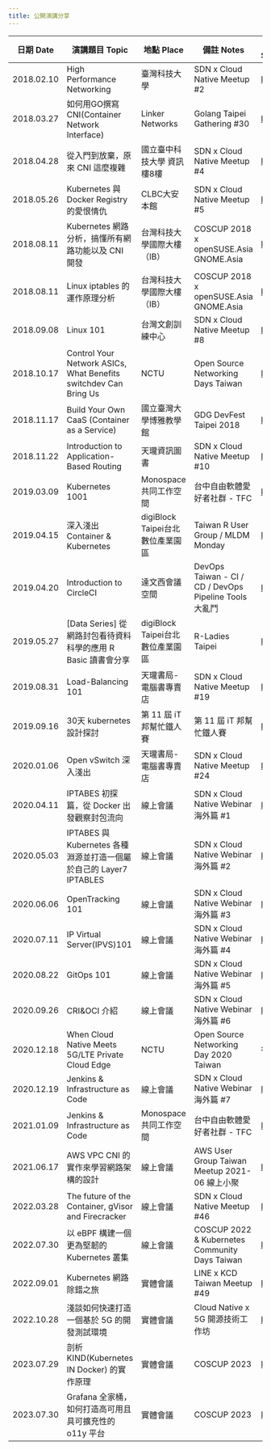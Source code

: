 ```yaml
---
title: 公開演講分享
---
```


| 日期 Date	| 演講題目 Topic | 地點 Place	| 備註 Notes | 簡報 Slide |
| -------- | -------- | -------- | -------- | -------- |
| 2018.02.10     | High Performance Networking     | 臺灣科技大學     | SDN x Cloud Native Meetup #2     | [link](https://goo.gl/VBvk49)     |
| 2018.03.27     | 如何用GO撰寫CNI(Container Network Interface) | Linker Networks      | Golang Taipei Gathering #30    | [link](https://www.slideshare.net/hongweiqiu/writing-the-container-network-interfacecni-plugin-in-golang-92128553)     |
| 2018.04.28    | 從入門到放棄，原來 CNI 這麼複雜 | 國立臺中科技大學 資訊樓8樓    | SDN x Cloud Native Meetup #4    | [link](https://goo.gl/3AAC91)     |
| 2018.05.26   | Kubernetes 與 Docker Registry 的愛恨情仇 | CLBC大安本館    | SDN x Cloud Native Meetup #5    | [link](https://goo.gl/pjnzZJ)     |
| 2018.08.11  | Kubernetes 網路分析，搞懂所有網路功能以及 CNI 開發 | 台灣科技大學國際大樓（IB） | COSCUP 2018 x openSUSE.Asia GNOME.Asia    | [link](https://www.slideshare.net/hongweiqiu/overview-of-kubernetes-network-functions)     |
| 2018.08.11  | Linux iptables 的運作原理分析 | 台灣科技大學國際大樓（IB）     | COSCUP 2018 x openSUSE.Asia GNOME.Asia   | [link](https://www.slideshare.net/hongweiqiu/understand-the-iptables-step-by-step-109650841)     |
| 2018.09.08  |  Linux 101 | 台灣文創訓練中心      | SDN x Cloud Native Meetup #8  | [link](https://www.slideshare.net/hongweiqiu/iptables-101-bottomup)     |
| 2018.10.17 | Control Your Network ASICs, What Benefits switchdev Can Bring Us | NCTU     | Open Source Networking Days Taiwan | [link](https://www.slideshare.net/hongweiqiu/control-your-network-asics-what-benefits-switchdev-can-bring-us)     |
| 2018.11.17| Build Your Own CaaS (Container as a Service) | 國立臺灣大學博雅教學館      | GDG DevFest Taipei 2018   | [link](https://www.slideshare.net/hongweiqiu/build-your-own-caas-container-as-a-service)     |
| 2018.11.22 | Introduction to Application-Based Routing | 天瓏資訊圖書      | SDN x Cloud Native Meetup #10  | [link](https://www.slideshare.net/hongweiqiu/applicationbased-routing)     |
| 2019.03.09 | Kubernetes 1001 |  Monospace 共同工作空間 | 台中自由軟體愛好者社群 - TFC | [link](https://www.slideshare.net/hongweiqiu/kubernetes-1001)     |
| 2019.04.15 | 深入淺出 Container & Kubernetes | digiBlock Taipei台北數位產業園區 | Taiwan R User Group / MLDM Monday | [link](https://www.slideshare.net/hongweiqiu/head-first-to-containerkubernetes)     |
| 2019.04.20 | Introduction to CircleCI | 達文西會議空間 | DevOps Taiwan - CI / CD / DevOps Pipeline Tools 大亂鬥  | [link](https://www.slideshare.net/hongweiqiu/introduction-to-circleci)     |
| 2019.05.27 | [Data Series] 從網路封包看待資料科學的應用 R Basic 讀書會分享 | digiBlock Taipei台北數位產業園區 | R-Ladies Taipei  | [link](https://www.slideshare.net/hongweiqiu/how-networking-works-with-data-science)     |
| 2019.08.31 | Load-Balancing  101| 天瓏書局-電腦書專賣店 | SDN x Cloud Native Meetup #19 | [link](https://www.slideshare.net/hongweiqiu/load-balancing-101)     |
| 2019.09.16 | 30天 kubernetes 設計探討| 第 11 屆 iT 邦幫忙鐵人賽 |  第 11 屆 iT 邦幫忙鐵人賽 | [link](https://ithelp.ithome.com.tw/users/20120317/ironman/2442?page=1)     |
| 2020.01.06 | Open vSwitch 深入淺出 |  天瓏書局-電腦書專賣店| SDN x Cloud Native Meetup #24 | [link](https://www.slideshare.net/hongweiqiu/open-vswitch-introduction)     |
| 2020.04.11 | IPTABES 初探篇，從 Docker 出發觀察封包流向| 線上會議 | SDN x Cloud Native Webinar 海外篇 #1  | [link](https://www.youtube.com/watch?v=y4e_B6PdX8A)     |
| 2020.05.03 | IPTABES 與 Kubernetes 各種淵源並打造一個屬於自己的 Layer7 IPTABLES | 線上會議 | SDN x Cloud Native Webinar 海外篇 #2  | [link](https://youtu.be/10Hsr9k_0yE)     |
| 2020.06.06 | OpenTracking 101| 線上會議 | SDN x Cloud Native Webinar 海外篇 #3  | [link](https://youtu.be/t8OCKZYcVLg)     |
| 2020.07.11 | IP Virtual Server(IPVS)101| 線上會議 | SDN x Cloud Native Webinar 海外篇 #4  | [link](https://www.youtube.com/watch?v=6ZaUIRZ-SO8)     |
| 2020.08.22 | GitOps 101| 線上會議 | SDN x Cloud Native Webinar 海外篇 #5  | [link](https://www.youtube.com/watch?v=1n2JsOIiHP8)     |
| 2020.09.26 | CRI&OCI 介紹| 線上會議 | SDN x Cloud Native Webinar 海外篇 #6  | [link](https://youtu.be/5JhQOjSSnzQ)     |
| 2020.12.18 | When Cloud Native Meets 5G/LTE Private Cloud Edge| NCTU | Open Source Networking Day 2020 Taiwan| 待補   |
| 2020.12.19 | Jenkins & Infrastructure as Code | 線上會議 | SDN x Cloud Native Webinar 海外篇 #7 | [link](https://youtu.be/M-c_Pn18aZY)     |
| 2021.01.09 | Jenkins & Infrastructure as Code | Monospace 共同工作空間 | 台中自由軟體愛好者社群 - TFC | [link](https://youtu.be/M-c_Pn18aZY)     |
| 2021.06.17 | AWS VPC CNI 的實作來學習網路架構的設計 | 線上會議 | AWS User Group Taiwan Meetup 2021-06 線上小聚 | [link](https://www.slideshare.net/hongweiqiu/learning-how-aws-implement-aws-vpc-cni)     |
| 2022.03.28 | The future of the Container, gVisor and Firecracker | 線上會議 | SDN x Cloud Native Meetup #46 | [link](https://www.youtube.com/watch?v=c31fg5gQwHI)     |
| 2022.07.30 | 以 eBPF 構建一個更為堅韌的 Kubernetes 叢集 | 線上會議 |COSCUP 2022 & Kubernetes Community Days Taiwan | [link](https://coscup.org/2022/zh-TW/session/DEV3VC)     |
| 2022.09.01 | Kubernetes 網路除錯之旅  | 實體會議 | LINE x KCD Taiwan Meetup #49 | [link](https://www.slideshare.net/hongweiqiu/debug-your-kubernetes-network)     |
| 2022.10.28 | 淺談如何快速打造一個基於 5G 的開發測試環境 | 實體會議 | Cloud Native x 5G 開源技術工作坊 | [link](https://docs.google.com/forms/d/e/1FAIpQLSeZr5jOaDtpPVz1L_fcFvKaM7Bu5XV-GRIYFxt8Bs5YaZUVjA/viewform)     |
| 2023.07.29 | 剖析 KIND(Kubernetes IN Docker) 的實作原理 | 實體會議 | COSCUP 2023 | [link](https://www.slideshare.net/hongweiqiu/learned-from-kind)     |
| 2023.07.30 | Grafana 全家桶，如何打造高可用且具可擴充性的 o11y 平台 | 實體會議 | COSCUP 2023 | [link](https://www.slideshare.net/hongweiqiu/learn-o11y-from-grafana-ecosystem)     |


<GiscusComponent />
